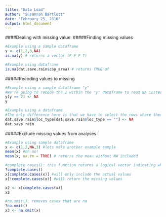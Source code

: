 ```yaml
---
title: "Data Load"
author: "Susannah Bartlett"
date: "February 25, 2016"
output: html_document
---
```


####Dealing with missing value:
#####Finding missing values
```r
#Example using a sample dataframe 
y <- c(1,2,3,NA)
is.na(y) # returns a vector (F F F T)

#Example using dataframe
is.na(dat.save.rain$cap_area) # returns TRUE of
```

#####Recoding values to missing
```r
#Example using a sample datatframe "y"
#We're going to recode the 2 within the "y" dataframe to read NA instead
y[y == 2] <- NA
y

#Example using a dataframe
#The only difference here is that we have to select the rows where there is a recorde we want to recode. In this example i am replacing all of the blank/empty cells with NA
dat.save.rain$loc_type[dat.save.rain$loc_type == ""] <- NA
dat.save.rain
```


#####Exclude missing values from analyses
```r
#Example using sample dataframe
x <- c(1,2,NA,3) #lets make another example sample
mean(x) #oh no!
mean(x, na.rm = TRUE) # returns the mean without NA included

#complete.cases(): this function returns a logical vector indicating which cases are complete, i.e., have no missing values.
?complete.cases()
x[complete.cases(x)] #will only include the actual values
x[!complete.cases(x)] #will return the missing values

x2 <- x[complete.cases(x)]
x2

#na.omit(): removes cases that are na
?na.omit()
x3 <- na.omit(x)
```
